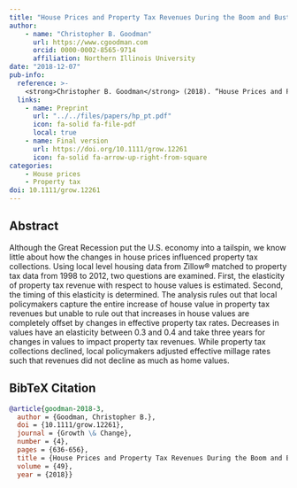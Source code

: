 ```yaml
---
title: "House Prices and Property Tax Revenues During the Boom and Bust: Evidence from Small-Area Estimates"
author: 
    - name: "Christopher B. Goodman"
      url: https://www.cgoodman.com
      orcid: 0000-0002-8565-9714
      affiliation: Northern Illinois University
date: "2018-12-07"
pub-info:
  reference: >-
    <strong>Christopher B. Goodman</strong> (2018). “House Prices and Property Tax Revenues During the Boom and Bust: Evidence from Small-Area Estimates,” <em>Growth &amp; Change</em>, 49 (4): 636-656, doi: <a  href="https://doi.org/10.1111/grow.12261"><code>10.1111/grow.12261</code></a>
  links:
    - name: Preprint
      url: "../../files/papers/hp_pt.pdf"
      icon: fa-solid fa-file-pdf
      local: true
    - name: Final version
      url: https://doi.org/10.1111/grow.12261
      icon: fa-solid fa-arrow-up-right-from-square
categories:
    - House prices
    - Property tax
doi: 10.1111/grow.12261
---
```


## Abstract
Although the Great Recession put the U.S. economy into a tailspin, we know little about how the changes in house prices influenced property tax collections. Using local level housing data from Zillow&reg; matched to property tax data from 1998 to 2012, two questions are examined. First, the elasticity of property tax revenue with respect to house values is estimated. Second, the timing of this elasticity is determined. The analysis rules out that local policymakers capture the entire increase of house value in property tax revenues but unable to rule out that increases in house values are completely offset by changes in effective property tax rates. Decreases in values have an elasticity between 0.3 and 0.4 and take three years for changes in values to impact property tax revenues. While property tax collections declined, local policymakers adjusted effective millage rates such that revenues did not decline as much as home values.

## BibTeX Citation
```bib
@article{goodman-2018-3,
  author = {Goodman, Christopher B.},
  doi = {10.1111/grow.12261},
  journal = {Growth \& Change},
  number = {4},
  pages = {636-656},
  title = {House Prices and Property Tax Revenues During the Boom and Bust: Evidence from Small-Area Estimates},
  volume = {49},
  year = {2018}}
```
